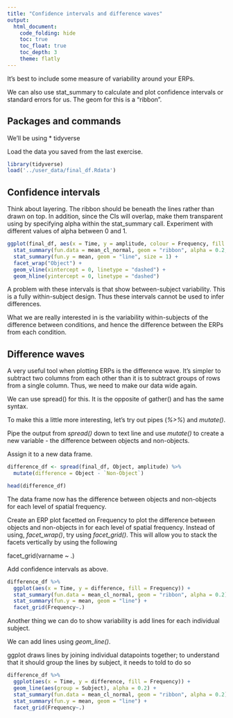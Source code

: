 ```yaml
---
title: "Confidence intervals and difference waves"
output: 
  html_document:
    code_folding: hide
    toc: true
    toc_float: true
    toc_depth: 3
    theme: flatly
---
```


It's best to include some measure of variability around your ERPs.

We can also use stat_summary to calculate and plot confidence intervals or standard errors for us. The geom for this is a "ribbon".

## Packages and commands

We'll be using
* tidyverse

Load the data you saved from the last exercise.

```r
library(tidyverse)
load('../user_data/final_df.Rdata')
```

## Confidence intervals


Think about layering. The ribbon should be beneath the lines rather than drawn on top. In addition, since the CIs will overlap, make them transparent using by specifying alpha within the stat_summary call. Experiment with different values of alpha between 0 and 1.

```r
ggplot(final_df, aes(x = Time, y = amplitude, colour = Frequency, fill = Frequency)) +
  stat_summary(fun.data = mean_cl_normal, geom = "ribbon", alpha = 0.2, colour = NA) +
  stat_summary(fun.y = mean, geom = "line", size = 1) +
  facet_wrap("Object") +
  geom_vline(xintercept = 0, linetype = "dashed") + 
  geom_hline(yintercept = 0, linetype = "dashed")
```

A problem with these intervals is that show between-subject variability. This is a fully within-subject design. Thus these intervals cannot be used to infer differences.

What we are really interested in is the variability within-subjects of the difference between conditions, and hence the difference between the ERPs from each condition.

## Difference waves

A very useful tool when plotting ERPs is the difference wave. It's simpler to subtract two columns from each other than it is to subtract groups of rows from a single column. Thus, we need to make our data wide again.

We can use spread() for this. It is the opposite of gather() and has the same syntax.

To make this a little more interesting, let's try out pipes (*%>%*) and *mutate()*.

Pipe the output from *spread()* down to text line and use *mutate()* to create a new variable - the difference between objects and non-objects.

Assign it to a new data frame.

```r
difference_df <- spread(final_df, Object, amplitude) %>%
  mutate(difference = Object - `Non-Object`)

head(difference_df)
```

The data frame now has the difference between objects and non-objects for each level of spatial frequency. 

Create an ERP plot facetted on Frequency to plot the difference between objects and non-objects in for each level of spatial frequency. Instead of using, *facet_wrap()*, try using *facet_grid()*. This will allow you to stack the facets vertically by using the following 

facet_grid(varname ~ .)

Add confidence intervals as above.

```r
difference_df %>%
  ggplot(aes(x = Time, y = difference, fill = Frequency)) +
  stat_summary(fun.data = mean_cl_normal, geom = "ribbon", alpha = 0.2)+
  stat_summary(fun.y = mean, geom = "line") +
  facet_grid(Frequency~.)
```

Another thing we can do to show variability is add lines for each individual subject.

We can add lines using *geom_line()*. 

ggplot draws lines by joining individual datapoints together; to understand that it should group the lines by subject, it needs to told to do so


```r
difference_df %>%
  ggplot(aes(x = Time, y = difference, fill = Frequency)) +
  geom_line(aes(group = Subject), alpha = 0.2) +
  stat_summary(fun.data = mean_cl_normal, geom = "ribbon", alpha = 0.2)+
  stat_summary(fun.y = mean, geom = "line") +
  facet_grid(Frequency~.)
```
